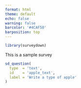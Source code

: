 ```yaml
---
format: html
theme: default
echo: false
warning: false
barcolor: '#4CAF50'
barposition: top
---
```


```r
library(surveydown)
```

::: {.sd_page id=page_id}

This is a sample survey

```r
sd_question(
  type  = 'text',
  id    = 'apple_text',
  label = 'Write a type of apple'
)
```

:::